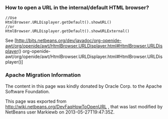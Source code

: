 <!--

    Licensed to the Apache Software Foundation (ASF) under one
    or more contributor license agreements.  See the NOTICE file
    distributed with this work for additional information
    regarding copyright ownership.  The ASF licenses this file
    to you under the Apache License, Version 2.0 (the
    "License"); you may not use this file except in compliance
    with the License.  You may obtain a copy of the License at

      http://www.apache.org/licenses/LICENSE-2.0

    Unless required by applicable law or agreed to in writing,
    software distributed under the License is distributed on an
    "AS IS" BASIS, WITHOUT WARRANTIES OR CONDITIONS OF ANY
    KIND, either express or implied.  See the License for the
    specific language governing permissions and limitations
    under the License.

-->
===How to open a URL in the internal/default HTML browser?===
<pre>
//Use
HtmlBrowser.URLDisplayer.getDefault().showURL() 
//or
HtmlBrowser.URLDisplayer.getDefault().showURLExternal()
</pre>
See [http://bits.netbeans.org/dev/javadoc/org-openide-awt/org/openide/awt/HtmlBrowser.URLDisplayer.html#HtmlBrowser.URLDisplayer() org-openide-awt/org/openide/awt/HtmlBrowser.URLDisplayer.html#HtmlBrowser.URLDisplayer()]

===Apache Migration Information===

The content in this page was kindly donated by Oracle Corp. to the
Apache Software Foundation.

This page was exported from http://wiki.netbeans.org/DevFaqHowToOpenURL , 
that was last modified by NetBeans user Markiewb 
on 2013-05-27T19:47:35Z.

